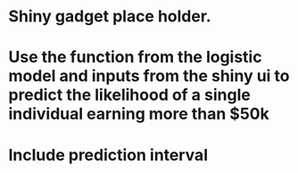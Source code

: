 # Shiny gadget place holder.
# Use the function from the logistic model and inputs from the shiny ui to predict the likelihood of a single individual earning more than $50k
# Include prediction interval
